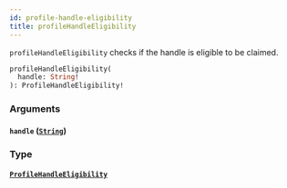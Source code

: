 ```yaml
---
id: profile-handle-eligibility
title: profileHandleEligibility
---
```



`profileHandleEligibility` checks if the handle is eligible to be claimed.

```graphql
profileHandleEligibility(
  handle: String!
): ProfileHandleEligibility!
```


### Arguments

#### `handle` ([`String`](/cyberconnect/reference/scalars/string))




### Type

#### [`ProfileHandleEligibility`](/cyberconnect/reference/objects/profile-handle-eligibility) 






